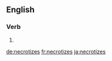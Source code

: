 ==English==

===Verb===
{{head|en|verb form}}

# {{en-third-person singular of|necrotize}}

[[de:necrotizes]]
[[fr:necrotizes]]
[[ja:necrotizes]]